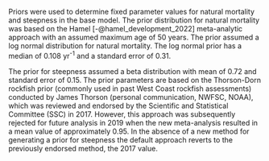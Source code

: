 Priors were used to determine fixed parameter values for natural mortality and steepness in the base model.  The prior distribution for natural mortality was based on the Hamel [-@hamel_development_2022] meta-analytic approach with  an assumed maximum age of 50 years. The prior assumed a log normal distribution for natural mortality. The log normal prior has a median of 0.108 yr^-1^ and a standard error of 0.31. 

The prior for steepness assumed a beta distribution with mean of 0.72 and standard error of 0.15. The prior parameters are based on the Thorson-Dorn rockfish prior (commonly used in past West Coast rockfish assessments) conducted by James Thorson (personal communication, NWFSC, NOAA), which was reviewed and endorsed by the Scientific and Statistical Committee (SSC) in 2017. However, this approach was subsequently rejected for future analysis in 2019 when the new meta-analysis resulted in a mean value of approximately 0.95. In the absence of a new method for generating a prior for steepness the default approach reverts to the previously endorsed method, the 2017 value.
